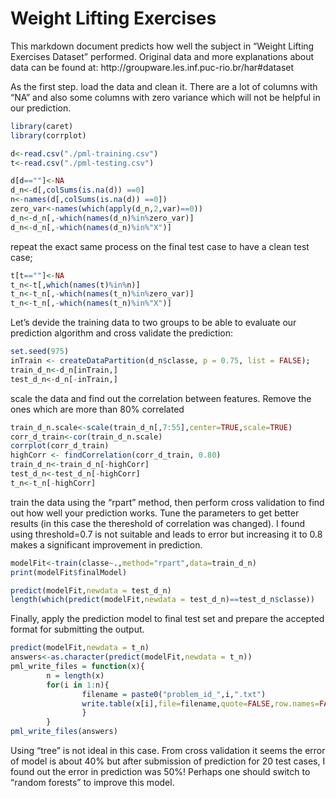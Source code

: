Weight Lifting Exercises
========================================================

This markdown document predicts how well the subject in "Weight Lifting Exercises Dataset" performed. Original data and more explanations about data can be found at: 
http://groupware.les.inf.puc-rio.br/har#dataset

As the first step. load the data and clean it. There are a lot of columns with "NA" and also some columns with zero variance which will not be helpful in our prediction.

```r
library(caret)
library(corrplot)

d<-read.csv("./pml-training.csv")
t<-read.csv("./pml-testing.csv")

d[d==""]<-NA
d_n<-d[,colSums(is.na(d)) ==0]
n<-names(d[,colSums(is.na(d)) ==0])
zero_var<-names(which(apply(d_n,2,var)==0))
d_n<-d_n[,-which(names(d_n)%in%zero_var)]
d_n<-d_n[,-which(names(d_n)%in%"X")]
```

repeat the exact same process on the final test case to have a clean test case;

```r
t[t==""]<-NA
t_n<-t[,which(names(t)%in%n)]
t_n<-t_n[,-which(names(t_n)%in%zero_var)]
t_n<-t_n[,-which(names(t_n)%in%"X")]
```

Let's devide the training data to two groups to be able to evaluate our prediction algorithm and cross validate the prediction:

```r
set.seed(975)
inTrain <- createDataPartition(d_n$classe, p = 0.75, list = FALSE); 
train_d_n<-d_n[inTrain,]
test_d_n<-d_n[-inTrain,]
```

scale the data and find out the correlation between features. Remove the ones which are more than 80% correlated

```r
train_d_n.scale<-scale(train_d_n[,7:55],center=TRUE,scale=TRUE)
corr_d_train<-cor(train_d_n.scale)
corrplot(corr_d_train)
highCorr <- findCorrelation(corr_d_train, 0.80)
train_d_n<-train_d_n[-highCorr]
test_d_n<-test_d_n[-highCorr]
t_n<-t_n[-highCorr]
```

train the data using the "rpart" method, then perform cross validation to find out how well your prediction works. Tune the parameters to get better results (in this case the thereshold of correlation was changed). I found using threshold=0.7 is not suitable and leads to error but increasing it to 0.8 makes a significant improvement in prediction.

```r
modelFit<-train(classe~.,method="rpart",data=train_d_n)
print(modelFit$finalModel)

predict(modelFit,newdata = test_d_n)
length(which(predict(modelFit,newdata = test_d_n)==test_d_n$classe))
```

Finally, apply the prediction model to final test set and prepare the accepted format for submitting the output.
```r
predict(modelFit,newdata = t_n)
answers<-as.character(predict(modelFit,newdata = t_n))
pml_write_files = function(x){
        n = length(x)
        for(i in 1:n){
                filename = paste0("problem_id_",i,".txt")
                write.table(x[i],file=filename,quote=FALSE,row.names=FALSE,col.names=FALSE)
                }
        }
pml_write_files(answers)
```

Using "tree" is not ideal in this case. From cross validation it seems the error of model is about 40% but after submission of prediction for 20 test cases, I found out the error in prediction was 50%! Perhaps one should switch to "random forests" to improve this model.